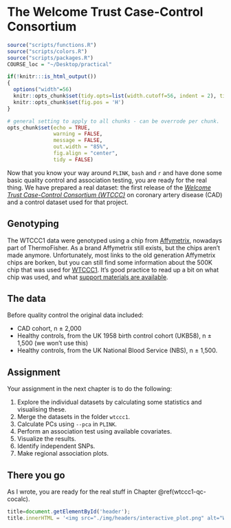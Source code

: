 # The Welcome Trust Case-Control Consortium {#wtccc1-intro}
<!-- ![](./img/_headers/interactive_plot.png){width=100%} -->
```r
source("scripts/functions.R")
source("scripts/colors.R")
source("scripts/packages.R")
COURSE_loc = "~/Desktop/practical"
```

```r
if(!knitr:::is_html_output())
{
  options("width"=56)
  knitr::opts_chunk$set(tidy.opts=list(width.cutoff=56, indent = 2), tidy = TRUE)
  knitr::opts_chunk$set(fig.pos = 'H')
}
```

```r
# general setting to apply to all chunks - can be overrode per chunk.
opts_chunk$set(echo = TRUE, 
               warning = FALSE, 
               message = FALSE, 
               out.width = "85%", 
               fig.align = "center", 
               tidy = FALSE)
```
Now that you know your way around `PLINK`, `bash` and `r` and have done some basic quality control and association testing, you are ready for the real thing. We have prepared a real dataset: the first release of the [*Welcome Trust Case-Control Consortium (WTCCC)*](https://www.wtccc.org.uk/ccc1/overview.html){target="_blank"} on coronary artery disease (CAD) and a control dataset used for that project. 

## Genotyping

The WTCCC1 data were genotyped using a chip from [Affymetrix](https://www.thermofisher.com/us/en/home/life-science/microarray-analysis/affymetrix.html?category=34000&categoryIdClicked=34000&rootCategoryId=34000&navMode=34000&aId=productsNav){target="_blank"}, nowadays  part of ThermoFisher. As a brand Affymetrix still exists, but the chips aren't made anymore. Unfortunately, most links to the old generation Affymetrix chips are borken, but you can still find some information about the 500K chip that was used for [WTCCC1](https://tools.thermofisher.com/content/sfs/brochures/whole_genome_assoc_500k_jsmith.pdf){target="_blank"}. It's good practice to read up a bit on what chip was used, and what [support materials are available](https://www.thermofisher.com/us/en/home/life-science/microarray-analysis/microarray-data-analysis.html){target="_blank"}. 

## The data

Before quality control the original data included: 

- CAD cohort, n ± 2,000
- Healthy controls, from the UK 1958 birth control cohort (UKB58), n ± 1,500 (we won't use this)
- Healthy controls, from the UK National Blood Service (NBS), n ± 1,500.

## Assignment

Your assignment in the next chapter is to do the following:

1. Explore the individual datasets by calculating some statistics and visualising these.
2. Merge the datasets in the folder `wtccc1`.
3. Calculate PCs using `--pca` in `PLINK`.
4. Perform an association test using available covariates. 
5. Visualize the results.
6. Identify independent SNPs.
7. Make regional association plots.


## There you go

As I wrote, you are ready for the real stuff in Chapter \@ref(wtccc1-qc-cocalc). 

```js
title=document.getElementById('header');
title.innerHTML = '<img src="./img/headers/interactive_plot.png" alt="WTCCC1 introduction">' + title.innerHTML
```
